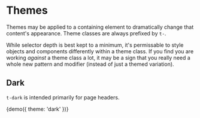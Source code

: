 
<Meta title="Themes"/>

# Themes

Themes may be applied to a containing element to dramatically change that content's appearance. Theme classes are always prefixed by `t-`.

While selector depth is best kept to a minimum, it's permissable to style objects and components differently within a theme class. If you find you are working _against_ a theme class a lot, it may be a sign that you really need a whole new pattern and modifier (instead of just a themed variation).

## Dark

`t-dark` is intended primarily for page headers.

<Preview>
  <Story name="Dark" height="200px" parameters={{ themes: { disable: true }}}>
    {demo({ theme: 'dark' })}
  </Story>
</Preview>
